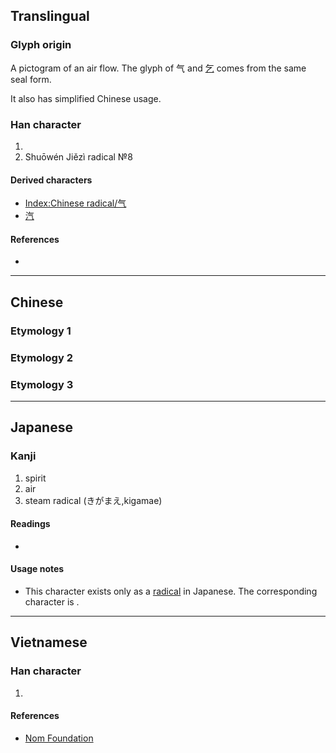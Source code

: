 {{also|氣|気|炁}}
{{character info/new}}
==Translingual==
{{Han simplified forms|氣|気|气}}
{{stroke order|type=bw}}
{{stroke order|type=animate}}

===Glyph origin===
{{Han etyl}}
{{liushu|p|rs=气00}}

A pictogram of an air flow. The glyph of 气 and [[乞]] comes from the same seal form.

It also has simplified Chinese usage.

===Han character===
{{Han char|rn=84|rad=气|as=00|sn=4|four=80017|canj=OMN,XOMN|ids=⿳𠂉一⺄}}

# {{mul-kangxi radical-def}}
# Shuōwén Jiězì radical №8

====Derived characters====
* [[Index:Chinese radical/气]]
* [[汽]]

====References====
* {{Han ref|kx=0599.030|dkj=17043|dj=0990.140|hdz=32010.010|uh=6C14|ud=27668|bh=C961|bd=51553}}

----

==Chinese==

===Etymology 1===
{{zh-see|氣|sv}}

===Etymology 2===
{{zh-see|乞|v}}

===Etymology 3===
{{zh-see|餼|v}}

----

==Japanese==

===Kanji===
{{ja-kanji|grade=|rs=气00}}

# spirit
# air
# steam radical (きがまえ,kigamae)

====Readings====
* {{ja-readings|goon=[[け]] (ke)|kanon=[[き]] (ki)|kun=[[いき]] (iki)}}

====Usage notes====
* This character exists only as a [[Index:Chinese radical/气|radical]] in Japanese. The corresponding character is {{m|ja|気}}.

----

==Vietnamese==

===Han character===
{{vi-readings|rs=气00|hanviet=khí}}

# {{defn|lang=vi|sort=气00}}

====References====
* [http://nomfoundation.org/common/nom_details.php?codepoint=6c14 Nom Foundation]